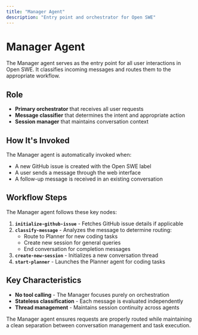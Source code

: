 ```yaml
---
title: "Manager Agent"
description: "Entry point and orchestrator for Open SWE"
---
```


# Manager Agent

The Manager agent serves as the entry point for all user interactions in Open SWE. It classifies incoming messages and routes them to the appropriate workflow.

## Role

- **Primary orchestrator** that receives all user requests
- **Message classifier** that determines the intent and appropriate action
- **Session manager** that maintains conversation context

## How It's Invoked

The Manager agent is automatically invoked when:

- A new GitHub issue is created with the Open SWE label
- A user sends a message through the web interface
- A follow-up message is received in an existing conversation

## Workflow Steps

The Manager agent follows these key nodes:

1. **`initialize-github-issue`** - Fetches GitHub issue details if applicable
2. **`classify-message`** - Analyzes the message to determine routing:
   - Route to Planner for new coding tasks
   - Create new session for general queries
   - End conversation for completion messages
3. **`create-new-session`** - Initializes a new conversation thread
4. **`start-planner`** - Launches the Planner agent for coding tasks

## Key Characteristics

- **No tool calling** - The Manager focuses purely on orchestration
- **Stateless classification** - Each message is evaluated independently
- **Thread management** - Maintains session continuity across agents

The Manager agent ensures requests are properly routed while maintaining a clean separation between conversation management and task execution.
